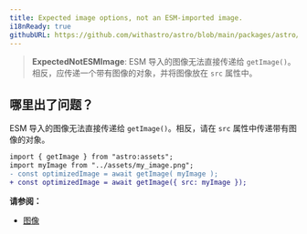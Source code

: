 ```yaml
---
title: Expected image options, not an ESM-imported image.
i18nReady: true
githubURL: https://github.com/withastro/astro/blob/main/packages/astro/src/core/errors/errors-data.ts
---
```


> **ExpectedNotESMImage**: ESM 导入的图像无法直接传递给 `getImage()`。相反，应传递一个带有图像的对象，并将图像放在 `src` 属性中。
## 哪里出了问题？

ESM 导入的图像无法直接传递给 `getImage()`。相反，请在 `src` 属性中传递带有图像的对象。

```diff
import { getImage } from "astro:assets";
import myImage from "../assets/my_image.png";
- const optimizedImage = await getImage( myImage );
+ const optimizedImage = await getImage({ src: myImage });
```

**请参阅：**

- [图像](/zh-cn/guides/images/)
